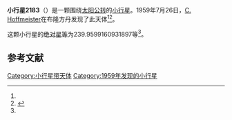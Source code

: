 {{Infobox planet
| bgcolour = #FFFFC0
| name = 2183 Neufang
| symbol = 
| image = 
| caption = 
| discovery = yes
| discovery_ref = 
| discoverer = [[C._Hoffmeister|C. Hoffmeister]]
| discovery_site = [[布隆方丹|布隆方丹]] 
| discovered = 1959年7月26日
| designations = yes
| mp_name = 
| named_after = 
| alt_names = 1959 OB/ 1933 MC
| mp_category = [[主带小行星|主带小行星]]
| orbit_ref = <ref name="a">[http://ssd.jpl.nasa.gov/sbdb.cgi?sstr=2183 2183 Neufang] {{Wayback|url=http://ssd.jpl.nasa.gov/sbdb.cgi?sstr=2183 |date=20200820030451 }}，小行星數據庫瀏覽器（JPL Small-Body Database Browser）－[[美国国家航空航天局|美国国家航空航天局]]喷气推进实验室</ref>
| epoch = 2456400.5 (2013年4月18日更新)
| aphelion = {{convert|4.119981099225094|AU|km|3|abbr=on|lk=out}}
| perihelion = {{convert|1.882918742366754|AU|km|3|abbr=on}}
| semimajor = {{convert|3.001449920795924|AU|km|3|abbr=on}}
| eccentricity = 0.372663615
| period = 1899.306608 [[日|日]]<br />5.2[[儒略年|儒略年]]
| avg_speed = 
| inclination = 18.11361098410147
| asc_node = 87.37739449802146
| mean_anomaly = 
| arg_peri = 239.9599160931897
| satellites = 
| physical_characteristics = yes
| dimensions = 
| mass = 
| density = 
| surface_grav = 
| escape_velocity = 
| sidereal_day = 
| axial_tilt = 
| pole_ecliptic_lat = 
| pole_ecliptic_lon = 
| albedo = 
| temperatures= 
| temp_name1 = 
| mean_temp_1 = 
| max_temp_1 = 
| temp_name2 = 
| max_temp_2 = 
| spectral_type = 
| abs_magnitude = 239.9599160931897
}}

'''小行星2183'''（{{lang-en|2183 Neufang}}）是一颗围绕[[太阳|太阳]][[公转|公转]]的[[小行星|小行星]]。1959年7月26日，[[C._Hoffmeister|C. Hoffmeister]]在布隆方丹发现了此天体<ref name="a" /><ref>{{cite news|title=小行星列表|url=http://cfa-www.harvard.edu/iau/lists/NumberedMPs.txt|accessdate=2013-07-08|newspaper=哈佛大学|archive-date=2008-05-17|archive-url=https://web.archive.org/web/20080517010638/http://cfa-www.harvard.edu/iau/lists/NumberedMPs.txt|dead-url=no}}</ref>。

这颗小行星的[[绝对星等|绝对星等]]为239.9599160931897等<ref name="a" />。

==参考文献==
{{reflist}}
{{Minor Planet Number|[[小行星2182|小行星2182]]|[[小行星2184|小行星2184]]}}

{{小天体}}

[[Category:小行星带天体|Category:小行星带天体]]
[[Category:1959年发现的小行星|Category:1959年发现的小行星]]

{{asteroid-stub}}